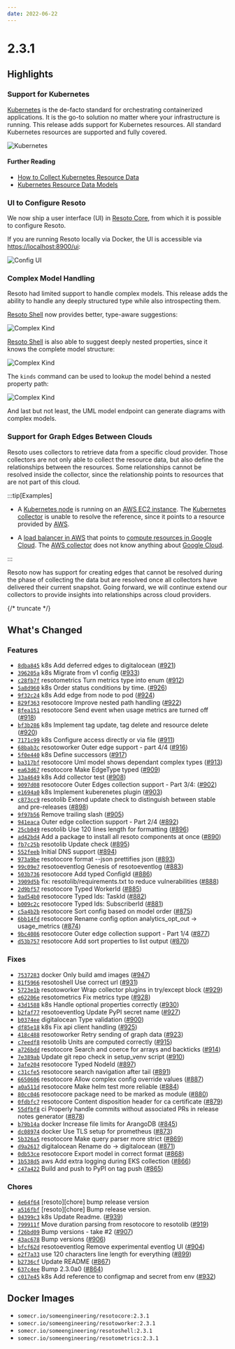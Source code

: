 ```yaml
---
date: 2022-06-22
---
```


# 2.3.1

## Highlights

### Support for Kubernetes

[Kubernetes](https://kubernetes.io) is the de-facto standard for orchestrating containerized applications. It is the go-to solution no matter where your infrastructure is running. This release adds support for Kubernetes resources. All standard Kubernetes resources are supported and fully covered.

![Kubernetes](./img/kubernetes.png)

#### Further Reading

- [How to Collect Kubernetes Resource Data](/how-to-guides/data-sources/collect-kubernetes-resource-data)
- [Kubernetes Resource Data Models](/reference/unified-data-model/kubernetes)

### UI to Configure Resoto

We now ship a user interface (UI) in [Resoto Core](/reference/components/core), from which it is possible to configure Resoto.

If you are running Resoto locally via Docker, the UI is accessible via [https://localhost:8900/ui](https://localhost:8900/ui):

![Config UI](./img/ui_config.png)

### Complex Model Handling

Resoto had limited support to handle complex models. This release adds the ability to handle any deeply structured type while also introspecting them.

[Resoto Shell](/reference/components/shell) now provides better, type-aware suggestions:

![Complex Kind](./img/kind_is_complex.png)

[Resoto Shell](/reference/components/shell) is also able to suggest deeply nested properties, since it knows the complete model structure:

![Complex Kind](./img/kind_nested_property_suggestions.png)

The `kinds` command can be used to lookup the model behind a nested property path:

![Complex Kind](./img/kind_lookup_type.png)

And last but not least, the UML model endpoint can generate diagrams with complex models.

### Support for Graph Edges Between Clouds

Resoto uses collectors to retrieve data from a specific cloud provider. Those collectors are not only able to collect the resource data, but also define the relationships between the resources. Some relationships cannot be resolved inside the collector, since the relationship points to resources that are not part of this cloud.

:::tip[Examples]

- A [Kubernetes node](/reference/unified-data-model/kubernetes#kubernetes_node) is running on an [AWS EC2 instance](/reference/unified-data-model/aws#aws_ec2_instance). The [Kubernetes collector](/how-to-guides/data-sources/collect-kubernetes-resource-data) is unable to resolve the reference, since it points to a resource provided by [AWS](/how-to-guides/data-sources/collect-aws-resource-data).

- A [load balancer in AWS](/reference/unified-data-model/aws#aws_alb) that points to [compute resources in Google Cloud](/reference/unified-data-model/google-cloud#gcp_instance). The [AWS collector](/how-to-guides/data-sources/collect-aws-resource-data) does not know anything about [Google Cloud](/how-to-guides/data-sources/collect-google-cloud-resource-data).

:::

Resoto now has support for creating edges that cannot be resolved during the phase of collecting the data but are resolved once all collectors have delivered their current snapshot. Going forward, we will continue extend our collectors to provide insights into relationships across cloud providers.

{/* truncate */}

## What's Changed

### Features

- [`8dba845`](https://github.com/someengineering/resoto/commit/8dba845) <span class="badge badge--secondary">k8s</span> Add deferred edges to digitalocean ([#921](https://github.com/someengineering/resoto/pull/921))
- [`396205a`](https://github.com/someengineering/resoto/commit/396205a) <span class="badge badge--secondary">k8s</span> Migrate from v1 config ([#933](https://github.com/someengineering/resoto/pull/933))
- [`c28fb7f`](https://github.com/someengineering/resoto/commit/c28fb7f) <span class="badge badge--secondary">resotometrics</span> Turn metrics type into enum ([#912](https://github.com/someengineering/resoto/pull/912))
- [`5a8d960`](https://github.com/someengineering/resoto/commit/5a8d960) <span class="badge badge--secondary">k8s</span> Order status conditions by time. ([#926](https://github.com/someengineering/resoto/pull/926))
- [`9f32c24`](https://github.com/someengineering/resoto/commit/9f32c24) <span class="badge badge--secondary">k8s</span> Add edge from node to pod ([#924](https://github.com/someengineering/resoto/pull/924))
- [`829f363`](https://github.com/someengineering/resoto/commit/829f363) <span class="badge badge--secondary">resotocore</span> Improve nested path handling ([#922](https://github.com/someengineering/resoto/pull/922))
- [`8fea151`](https://github.com/someengineering/resoto/commit/8fea151) <span class="badge badge--secondary">resotocore</span> Send event when usage metrics are turned off ([#918](https://github.com/someengineering/resoto/pull/918))
- [`bf3b286`](https://github.com/someengineering/resoto/commit/bf3b286) <span class="badge badge--secondary">k8s</span> Implement tag update, tag delete and resource delete ([#920](https://github.com/someengineering/resoto/pull/920))
- [`7171c99`](https://github.com/someengineering/resoto/commit/7171c99) <span class="badge badge--secondary">k8s</span> Configure access directly or via file ([#911](https://github.com/someengineering/resoto/pull/911))
- [`68bab3c`](https://github.com/someengineering/resoto/commit/68bab3c) <span class="badge badge--secondary">resotoworker</span> Outer edge support - part 4/4 ([#916](https://github.com/someengineering/resoto/pull/916))
- [`5f0e440`](https://github.com/someengineering/resoto/commit/5f0e440) <span class="badge badge--secondary">k8s</span> Define successors ([#917](https://github.com/someengineering/resoto/pull/917))
- [`ba317bf`](https://github.com/someengineering/resoto/commit/ba317bf) <span class="badge badge--secondary">resotocore</span> Uml model shows dependant complex types ([#913](https://github.com/someengineering/resoto/pull/913))
- [`ea63d67`](https://github.com/someengineering/resoto/commit/ea63d67) <span class="badge badge--secondary">resotocore</span> Make EdgeType typed ([#909](https://github.com/someengineering/resoto/pull/909))
- [`33a4649`](https://github.com/someengineering/resoto/commit/33a4649) <span class="badge badge--secondary">k8s</span> Add collector test ([#908](https://github.com/someengineering/resoto/pull/908))
- [`9097d08`](https://github.com/someengineering/resoto/commit/9097d08) <span class="badge badge--secondary">resotocore</span> Outer Edges collection support - Part 3/4: ([#902](https://github.com/someengineering/resoto/pull/902))
- [`e1694a0`](https://github.com/someengineering/resoto/commit/e1694a0) <span class="badge badge--secondary">k8s</span> Implement kuberenetes plugin ([#903](https://github.com/someengineering/resoto/pull/903))
- [`c873cc9`](https://github.com/someengineering/resoto/commit/c873cc9) <span class="badge badge--secondary">resotolib</span> Extend update check to distinguish between stable and pre-releases ([#898](https://github.com/someengineering/resoto/pull/898))
- [`9f97b56`](https://github.com/someengineering/resoto/commit/9f97b56) Remove trailing slash ([#905](https://github.com/someengineering/resoto/pull/905))
- [`941eaca`](https://github.com/someengineering/resoto/commit/941eaca) Outer edge collection support - Part 2/4 ([#892](https://github.com/someengineering/resoto/pull/892))
- [`25cb049`](https://github.com/someengineering/resoto/commit/25cb049) <span class="badge badge--secondary">resotolib</span> Use 120 lines length for formatting ([#896](https://github.com/someengineering/resoto/pull/896))
- [`ad42bd4`](https://github.com/someengineering/resoto/commit/ad42bd4) Add a package to install all resoto components at once ([#890](https://github.com/someengineering/resoto/pull/890))
- [`fb7c25b`](https://github.com/someengineering/resoto/commit/fb7c25b) <span class="badge badge--secondary">resotolib</span> Update check ([#895](https://github.com/someengineering/resoto/pull/895))
- [`552feeb`](https://github.com/someengineering/resoto/commit/552feeb) Initial DNS support ([#894](https://github.com/someengineering/resoto/pull/894))
- [`973a9be`](https://github.com/someengineering/resoto/commit/973a9be) <span class="badge badge--secondary">resotocore</span> format --json prettifies json ([#893](https://github.com/someengineering/resoto/pull/893))
- [`99c09e7`](https://github.com/someengineering/resoto/commit/99c09e7) <span class="badge badge--secondary">resotoeventlog</span> Genesis of resotoeventlog ([#883](https://github.com/someengineering/resoto/pull/883))
- [`503b736`](https://github.com/someengineering/resoto/commit/503b736) <span class="badge badge--secondary">resotocore</span> Add typed ConfigId ([#886](https://github.com/someengineering/resoto/pull/886))
- [`3909d5b`](https://github.com/someengineering/resoto/commit/3909d5b) fix: resotolib/requirements.txt to reduce vulnerabilities ([#888](https://github.com/someengineering/resoto/pull/888))
- [`2d9bf57`](https://github.com/someengineering/resoto/commit/2d9bf57) <span class="badge badge--secondary">resotocore</span> Typed WorkerId ([#885](https://github.com/someengineering/resoto/pull/885))
- [`9ad54b0`](https://github.com/someengineering/resoto/commit/9ad54b0) <span class="badge badge--secondary">resotocore</span> Typed Ids: TaskId ([#882](https://github.com/someengineering/resoto/pull/882))
- [`b009c2c`](https://github.com/someengineering/resoto/commit/b009c2c) <span class="badge badge--secondary">resotocore</span> Typed Ids: SubscriberId ([#881](https://github.com/someengineering/resoto/pull/881))
- [`c5a4b2b`](https://github.com/someengineering/resoto/commit/c5a4b2b) <span class="badge badge--secondary">resotocore</span> Sort config based on model order ([#875](https://github.com/someengineering/resoto/pull/875))
- [`6bb14fd`](https://github.com/someengineering/resoto/commit/6bb14fd) <span class="badge badge--secondary">resotocore</span> Rename config option analytics_opt_out -> usage_metrics ([#874](https://github.com/someengineering/resoto/pull/874))
- [`9bc4086`](https://github.com/someengineering/resoto/commit/9bc4086) <span class="badge badge--secondary">resotocore</span> Outer edge collection support - Part 1/4 ([#877](https://github.com/someengineering/resoto/pull/877))
- [`d53b757`](https://github.com/someengineering/resoto/commit/d53b757) <span class="badge badge--secondary">resotocore</span> Add sort properties to list output ([#870](https://github.com/someengineering/resoto/pull/870))

### Fixes

- [`7537283`](https://github.com/someengineering/resoto/commit/7537283) <span class="badge badge--secondary">docker</span> Only build amd images ([#947](https://github.com/someengineering/resoto/pull/947))
- [`81f5966`](https://github.com/someengineering/resoto/commit/81f5966) <span class="badge badge--secondary">resotoshell</span> Use correct url ([#931](https://github.com/someengineering/resoto/pull/931))
- [`5723e1b`](https://github.com/someengineering/resoto/commit/5723e1b) <span class="badge badge--secondary">resotoworker</span> Wrap collector plugins in try/except block ([#929](https://github.com/someengineering/resoto/pull/929))
- [`e62206e`](https://github.com/someengineering/resoto/commit/e62206e) <span class="badge badge--secondary">resotometrics</span> Fix metrics type ([#928](https://github.com/someengineering/resoto/pull/928))
- [`43d1588`](https://github.com/someengineering/resoto/commit/43d1588) <span class="badge badge--secondary">k8s</span> Handle optional properties correctly ([#930](https://github.com/someengineering/resoto/pull/930))
- [`b2faf77`](https://github.com/someengineering/resoto/commit/b2faf77) <span class="badge badge--secondary">resotoeventlog</span> Update PyPI secret name ([#927](https://github.com/someengineering/resoto/pull/927))
- [`b0374ee`](https://github.com/someengineering/resoto/commit/b0374ee) <span class="badge badge--secondary">digitalocean</span> Type validation ([#900](https://github.com/someengineering/resoto/pull/900))
- [`df85e18`](https://github.com/someengineering/resoto/commit/df85e18) <span class="badge badge--secondary">k8s</span> Fix api client handling ([#925](https://github.com/someengineering/resoto/pull/925))
- [`418c488`](https://github.com/someengineering/resoto/commit/418c488) <span class="badge badge--secondary">resotoworker</span> Retry sending of graph data ([#923](https://github.com/someengineering/resoto/pull/923))
- [`c7eedf8`](https://github.com/someengineering/resoto/commit/c7eedf8) <span class="badge badge--secondary">resotolib</span> Units are computed correctly ([#915](https://github.com/someengineering/resoto/pull/915))
- [`a726bdd`](https://github.com/someengineering/resoto/commit/a726bdd) <span class="badge badge--secondary">resotocore</span> Search and coerce for arrays and backticks ([#914](https://github.com/someengineering/resoto/pull/914))
- [`7e389ab`](https://github.com/someengineering/resoto/commit/7e389ab) Update git repo check in setup_venv script ([#910](https://github.com/someengineering/resoto/pull/910))
- [`3afe204`](https://github.com/someengineering/resoto/commit/3afe204) <span class="badge badge--secondary">resotocore</span> Typed NodeId ([#897](https://github.com/someengineering/resoto/pull/897))
- [`c31cfe5`](https://github.com/someengineering/resoto/commit/c31cfe5) <span class="badge badge--secondary">resotocore</span> search navigation after tail ([#891](https://github.com/someengineering/resoto/pull/891))
- [`6650606`](https://github.com/someengineering/resoto/commit/6650606) <span class="badge badge--secondary">resotocore</span> Allow complex config override values ([#887](https://github.com/someengineering/resoto/pull/887))
- [`a0a511d`](https://github.com/someengineering/resoto/commit/a0a511d) <span class="badge badge--secondary">resotocore</span> Make helm test more reliable ([#884](https://github.com/someengineering/resoto/pull/884))
- [`80cc046`](https://github.com/someengineering/resoto/commit/80cc046) <span class="badge badge--secondary">resotocore</span> package need to be marked as module ([#880](https://github.com/someengineering/resoto/pull/880))
- [`0fdbfc7`](https://github.com/someengineering/resoto/commit/0fdbfc7) <span class="badge badge--secondary">resotocore</span> Content disposition header for ca certificate ([#879](https://github.com/someengineering/resoto/pull/879))
- [`55dfbf8`](https://github.com/someengineering/resoto/commit/55dfbf8) <span class="badge badge--secondary">ci</span> Properly handle commits without associated PRs in release notes generator ([#878](https://github.com/someengineering/resoto/pull/878))
- [`b79b14a`](https://github.com/someengineering/resoto/commit/b79b14a) <span class="badge badge--secondary">docker</span> Increase file limits for ArangoDB ([#845](https://github.com/someengineering/resoto/pull/845))
- [`dc08974`](https://github.com/someengineering/resoto/commit/dc08974) <span class="badge badge--secondary">docker</span> Use TLS setup for prometheus ([#873](https://github.com/someengineering/resoto/pull/873))
- [`5b326a5`](https://github.com/someengineering/resoto/commit/5b326a5) <span class="badge badge--secondary">resotocore</span> Make query parser more strict ([#869](https://github.com/someengineering/resoto/pull/869))
- [`d9a2617`](https://github.com/someengineering/resoto/commit/d9a2617) <span class="badge badge--secondary">digitalocean</span> Rename do -> digitalocean ([#871](https://github.com/someengineering/resoto/pull/871))
- [`0db53ce`](https://github.com/someengineering/resoto/commit/0db53ce) <span class="badge badge--secondary">resotocore</span> Export model in correct format ([#868](https://github.com/someengineering/resoto/pull/868))
- [`1b538d5`](https://github.com/someengineering/resoto/commit/1b538d5) <span class="badge badge--secondary">aws</span> Add extra logging during EKS collection ([#866](https://github.com/someengineering/resoto/pull/866))
- [`c47a422`](https://github.com/someengineering/resoto/commit/c47a422) Build and push to PyPI on tag push ([#865](https://github.com/someengineering/resoto/pull/865))

### Chores

- [`4e64f64`](https://github.com/someengineering/resoto/commit/4e64f64) [resoto][chore] bump release version
- [`a516fbf`](https://github.com/someengineering/resoto/commit/a516fbf) [resoto][chore] Bump release version.
- [`04399c3`](https://github.com/someengineering/resoto/commit/04399c3) <span class="badge badge--secondary">k8s</span> Update Readme. ([#939](https://github.com/someengineering/resoto/pull/939))
- [`799911f`](https://github.com/someengineering/resoto/commit/799911f) Move duration parsing from resotocore to resotolib ([#919](https://github.com/someengineering/resoto/pull/919))
- [`f26bd09`](https://github.com/someengineering/resoto/commit/f26bd09) Bump versions - take #2 ([#907](https://github.com/someengineering/resoto/pull/907))
- [`43ac678`](https://github.com/someengineering/resoto/commit/43ac678) Bump versions ([#906](https://github.com/someengineering/resoto/pull/906))
- [`bfcf62d`](https://github.com/someengineering/resoto/commit/bfcf62d) <span class="badge badge--secondary">resotoeventlog</span> Remove experimental eventlog UI ([#904](https://github.com/someengineering/resoto/pull/904))
- [`e2f7a33`](https://github.com/someengineering/resoto/commit/e2f7a33) use 120 characters line length for everything ([#899](https://github.com/someengineering/resoto/pull/899))
- [`b2736cf`](https://github.com/someengineering/resoto/commit/b2736cf) Update README ([#867](https://github.com/someengineering/resoto/pull/867))
- [`637c4ee`](https://github.com/someengineering/resoto/commit/637c4ee) Bump 2.3.0a0 ([#864](https://github.com/someengineering/resoto/pull/864))
- [`c017e45`](https://github.com/someengineering/resoto/commit/c017e45) <span class="badge badge--secondary">k8s</span> Add reference to configmap and secret from env ([#932](https://github.com/someengineering/resoto/pull/932))

## Docker Images

- `somecr.io/someengineering/resotocore:2.3.1`
- `somecr.io/someengineering/resotoworker:2.3.1`
- `somecr.io/someengineering/resotoshell:2.3.1`
- `somecr.io/someengineering/resotometrics:2.3.1`
